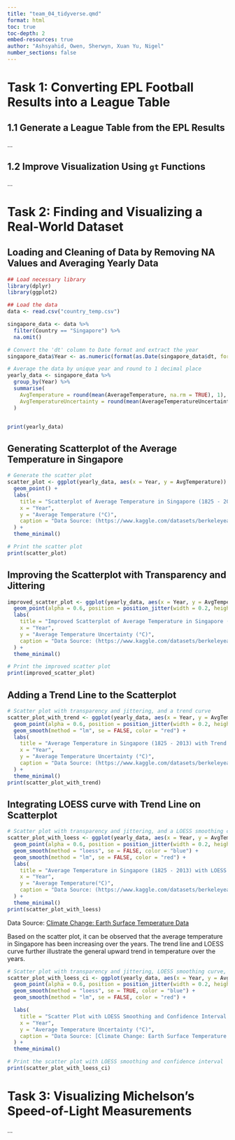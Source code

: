 ```yaml
---
title: "team_04_tidyverse.qmd"
format: html
toc: true
toc-depth: 2
embed-resources: true
author: "Ashsyahid, Owen, Sherwyn, Xuan Yu, Nigel"
number_sections: false
---
```


# Task 1: Converting EPL Football Results into a League Table

## 1.1 Generate a League Table from the EPL Results

...

## 1.2 Improve Visualization Using `gt` Functions

...

# Task 2: Finding and Visualizing a Real-World Dataset


## Loading and Cleaning of Data by Removing NA Values and Averaging Yearly Data
```r
## Load necessary library
library(dplyr)
library(ggplot2)

## Load the data
data <- read.csv("country_temp.csv")

singapore_data <- data %>%
  filter(Country == "Singapore") %>%
  na.omit()

# Convert the 'dt' column to Date format and extract the year
singapore_data$Year <- as.numeric(format(as.Date(singapore_data$dt, format="%Y-%m-%d"), "%Y"))

# Average the data by unique year and round to 1 decimal place
yearly_data <- singapore_data %>%
  group_by(Year) %>%
  summarise(
    AvgTemperature = round(mean(AverageTemperature, na.rm = TRUE), 1),
    AvgTemperatureUncertainty = round(mean(AverageTemperatureUncertainty, na.rm = TRUE), 1)
  )


print(yearly_data)
```

## Generating Scatterplot of the Average Temperature in Singapore
```r
# Generate the scatter plot
scatter_plot <- ggplot(yearly_data, aes(x = Year, y = AvgTemperature)) +
  geom_point() +
  labs(
    title = "Scatterplot of Average Temperature in Singapore (1825 - 2013)",
    x = "Year",
    y = "Average Temperature (°C)",
    caption = "Data Source: (https://www.kaggle.com/datasets/berkeleyearth/climate-change-earth-surface-temperature-data/data)"
  ) +
  theme_minimal()

# Print the scatter plot
print(scatter_plot)
```

## Improving the Scatterplot with Transparency and Jittering
```r
improved_scatter_plot <- ggplot(yearly_data, aes(x = Year, y = AvgTemperature)) +
  geom_point(alpha = 0.6, position = position_jitter(width = 0.2, height = 0.2)) +
  labs(
    title = "Improved Scatterplot of Average Temperature in Singapore (1825 - 2013)",
    x = "Year",
    y = "Average Temperature Uncertainty (°C)",
    caption = "Data Source: (https://www.kaggle.com/datasets/berkeleyearth/climate-change-earth-surface-temperature-data/data)"
  ) +
  theme_minimal()

# Print the improved scatter plot
print(improved_scatter_plot)
```

## Adding a Trend Line to the Scatterplot
```r
# Scatter plot with transparency and jittering, and a trend curve
scatter_plot_with_trend <- ggplot(yearly_data, aes(x = Year, y = AvgTemperature)) +
  geom_point(alpha = 0.6, position = position_jitter(width = 0.2, height = 0.2)) +
  geom_smooth(method = "lm", se = FALSE, color = "red") +
  labs(
    title = "Average Temperature in Singapore (1825 - 2013) with Trend Line",
    x = "Year",
    y = "Average Temperature Uncertainty (°C)",
    caption = "Data Source: (https://www.kaggle.com/datasets/berkeleyearth/climate-change-earth-surface-temperature-data/data)"
  ) +
  theme_minimal()
print(scatter_plot_with_trend)
```
## Integrating LOESS curve with Trend Line on Scatterplot

```r
# Scatter plot with transparency and jittering, and a LOESS smoothing curve
scatter_plot_with_loess <- ggplot(yearly_data, aes(x = Year, y = AvgTemperature)) +
  geom_point(alpha = 0.6, position = position_jitter(width = 0.2, height = 0.2)) +
  geom_smooth(method = "loess", se = FALSE, color = "blue") +
  geom_smooth(method = "lm", se = FALSE, color = "red") +
  labs(
    title = "Average Temperature in Singapore (1825 - 2013) with LOESS Curve and Trend Line",
    x = "Year",
    y = "Average Temperature(°C)",
    caption = "Data Source: (https://www.kaggle.com/datasets/berkeleyearth/climate-change-earth-surface-temperature-data/data)"
  ) +
  theme_minimal()
print(scatter_plot_with_loess)
```
Data Source: [Climate Change: Earth Surface Temperature Data](https://www.kaggle.com/datasets/berkeleyearth/climate-change-earth-surface-temperature-data/data)

Based on the scatter plot, it can be observed that the average temperature in Singapore has been increasing over the years. The trend line and LOESS curve further illustrate the general upward trend in temperature over the years.

```r
# Scatter plot with transparency and jittering, LOESS smoothing curve, and confidence interval
scatter_plot_with_loess_ci <- ggplot(yearly_data, aes(x = Year, y = AvgTemperature)) +
  geom_point(alpha = 0.6, position = position_jitter(width = 0.2, height = 0.2)) +
  geom_smooth(method = "loess", se = TRUE, color = "blue") +
  geom_smooth(method = "lm", se = FALSE, color = "red") +

  labs(
    title = "Scatter Plot with LOESS Smoothing and Confidence Interval of Year vs. Average Temperature Uncertainty in Afghanistan",
    x = "Year",
    y = "Average Temperature Uncertainty (°C)",
    caption = "Data Source: [Climate Change: Earth Surface Temperature Data](https://www.kaggle.com/datasets/berkeleyearth/climate-change-earth-surface-temperature-data/data)"
  ) +
  theme_minimal()

# Print the scatter plot with LOESS smoothing and confidence interval
print(scatter_plot_with_loess_ci)

```

# Task 3: Visualizing Michelson’s Speed-of-Light Measurements

...


